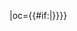 {{fb team|t=山东泰山|tan=山东泰山足球俱乐部|tc=CHN|abb={{#if:{{{abb|}}}|山东}}|oc={{#if:{{{oc|}}}|{{{oc}}}}}}}<!--
--><noinclude>[[Category:中国足球超级联赛模板|{{PAGENAME}}]]</noinclude>